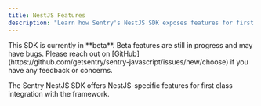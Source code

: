 ```yaml
---
title: NestJS Features
description: "Learn how Sentry's NestJS SDK exposes features for first class integration with NestJS."
---
```


<Note>
  This SDK is currently in **beta**. Beta features are still in progress and may have bugs. Please reach out on
  [GitHub](https://github.com/getsentry/sentry-javascript/issues/new/choose) if you have any feedback or concerns.
</Note>

The Sentry NestJS SDK offers NestJS-specific features for first class integration with the framework.

<PageGrid />
